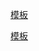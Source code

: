 {{Navbox
|name = 青茶
|title = [[青茶|<span style="color:#FFFFFF;">青茶</span>]]
|titlestyle = background:#127436;color:#fff
|groupstyle = background:#99E64D
|bodyclass=hlist
|state = {{{state<includeonly>|autocollapse</includeonly>}}}
|group1=[[茶的製作|製法]]
|list1=
*[[曬青]]
*[[晾青]]
*([[搖青]])
*[[殺青]]
*[[揉捻]]
*[[烘焙]]
|group2=产地
|list2=
{{Navbox subgroup|groupstyle = background:#99E64D
|group1=[[中国茶|中国大陆]]
|list1= {{Navbox subgroup|groupstyle = background:#99E64D
|group1=[[閩北]]烏龍
|list1=
*[[武夷岩茶]]
**[[奇種]]
**四大名叢
***[[白雞冠]]
***[[大紅袍]]
***[[鐵羅漢]]
***[[水金龜]]）
**[[武夷肉桂]]
**[[白毛猴]]
*[[龍鬚茶]]
*[[閩北水仙]]
*[[閩北烏龍]]
<!-- 待補充 -->
|group2=[[閩南]]烏龍
|list2=
*[[铁观音|鐵觀音]]
*[[黃金桂]]
*[[永春佛手]]
*[[閩南色種]]
*[[毛蟹]]
*[[本山]]
*[[白芽奇蘭]]
*[[梅占]]
<!-- 待補充 -->
|group3=[[廣東]]烏龍
|list3=
*[[鳳凰水仙]]
**[[鳳凰單叢]]
**[[鳳凰浪菜]]
**[[鳳凰水仙]]
*[[白葉單叢]]
**[[嶺頭單叢]]
*[[石古坪烏龍]]
*[[饒平色種]]
*[[大葉奇蘭]]
<!-- 待補充 -->}}
|group2=[[台灣茶|臺灣]]
|list2=
*[[凍頂烏龍]]
*[[文山包種]]
*[[木柵鐵觀音]]
*[[南港包種]]
*[[白毫烏龍]]
*[[高山烏龍]]
*[[松柏長青茶]]
*[[竹山金萱]]
*[[阿里山珠露茶]]
|group3=[[其他]]
|list3=
*[[印度]]
**[[大吉嶺茶|大吉嶺]]
*[[茶產地列表|更多...]]
}}
|group3=參見
|list3=
*[[烏龍茶]]
*[[工夫茶]]
*[[中國茶文化|中國大陸茶文化]]
*[[臺灣茶文化]]
*[[中國茶史]]
}}<noinclude>{{collapsible option}}
[[Category:茶|模板]][[category:青茶|模板]]
</noinclude>